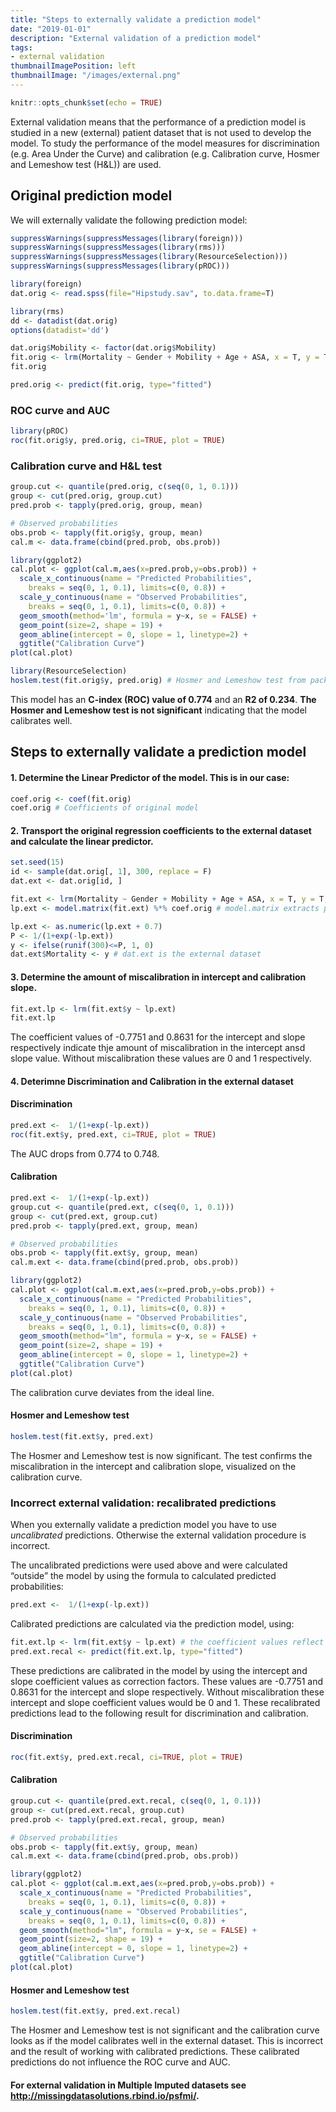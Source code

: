 ```yaml
---
title: "Steps to externally validate a prediction model"
date: "2019-01-01"
description: "External validation of a prediction model" 
tags: 
- external validation
thumbnailImagePosition: left
thumbnailImage: "/images/external.png"
---
```


```r
knitr::opts_chunk$set(echo = TRUE)
```

External validation means that the performance of a prediction model
is studied in a new (external) patient dataset that is not used to 
develop the model. To study the performance of the model measures
for discrimination (e.g. Area Under the Curve) and calibration
(e.g. Calibration curve, Hosmer and Lemeshow test (H&L)) are used.

## Original prediction model

We will externally validate the following prediction model:

```r
suppressWarnings(suppressMessages(library(foreign)))
suppressWarnings(suppressMessages(library(rms)))
suppressWarnings(suppressMessages(library(ResourceSelection)))
suppressWarnings(suppressMessages(library(pROC)))

```

```r

library(foreign)
dat.orig <- read.spss(file="Hipstudy.sav", to.data.frame=T)

library(rms)
dd <- datadist(dat.orig)
options(datadist='dd')

dat.orig$Mobility <- factor(dat.orig$Mobility)
fit.orig <- lrm(Mortality ~ Gender + Mobility + Age + ASA, x = T, y = T, data = dat.orig) 
fit.orig

pred.orig <- predict(fit.orig, type="fitted")

```

### ROC curve and AUC

```r
library(pROC)
roc(fit.orig$y, pred.orig, ci=TRUE, plot = TRUE)
```

### Calibration curve and H&L test

```r
group.cut <- quantile(pred.orig, c(seq(0, 1, 0.1)))
group <- cut(pred.orig, group.cut) 
pred.prob <- tapply(pred.orig, group, mean)

# Observed probabilities
obs.prob <- tapply(fit.orig$y, group, mean)
cal.m <- data.frame(cbind(pred.prob, obs.prob))
```

```r
library(ggplot2)
cal.plot <- ggplot(cal.m,aes(x=pred.prob,y=obs.prob)) + 
  scale_x_continuous(name = "Predicted Probabilities",
    breaks = seq(0, 1, 0.1), limits=c(0, 0.8)) +
  scale_y_continuous(name = "Observed Probabilities",
    breaks = seq(0, 1, 0.1), limits=c(0, 0.8)) + 
  geom_smooth(method='lm', formula = y~x, se = FALSE) + 
  geom_point(size=2, shape = 19) + 
  geom_abline(intercept = 0, slope = 1, linetype=2) + 
  ggtitle("Calibration Curve") 
plot(cal.plot)

library(ResourceSelection)
hoslem.test(fit.orig$y, pred.orig) # Hosmer and Lemeshow test from package ResourceSelection
```

This model has an **C-index (ROC) value of 0.774** and an **R2 of 0.234**. **The Hosmer and Lemeshow test is not significant** indicating that the model calibrates well.

## Steps to externally validate a prediction model 

#### 1. Determine the Linear Predictor of the model. This is in our case:

```r
coef.orig <- coef(fit.orig) 
coef.orig # Coefficients of original model
```

#### 2. Transport the original regression coefficients to the external dataset and calculate the linear predictor.

```r

set.seed(15)
id <- sample(dat.orig[, 1], 300, replace = F)
dat.ext <- dat.orig[id, ]

``` 

```r

fit.ext <- lrm(Mortality ~ Gender + Mobility + Age + ASA, x = T, y = T, data = dat.ext) 
lp.ext <- model.matrix(fit.ext) %*% coef.orig # model.matrix extracts predictor values of external dataset, including dummy coded variables. 

``` 

```r

lp.ext <- as.numeric(lp.ext + 0.7)
P <- 1/(1+exp(-lp.ext))
y <- ifelse(runif(300)<=P, 1, 0)
dat.ext$Mortality <- y # dat.ext is the external dataset

``` 

#### 3. Determine the amount of miscalibration in intercept and calibration slope. 

```r

fit.ext.lp <- lrm(fit.ext$y ~ lp.ext)
fit.ext.lp

``` 

The coefficient values of -0.7751 and 0.8631 for the intercept and slope respectively 
indicate thje amount of miscalibration in the intercept ansd slope value. 
Without miscalibration these values are 0 and 1 respectively.

#### 4. Deterimne Discrimination and Calibration in the external dataset  

#### Discrimination

```r

pred.ext <-  1/(1+exp(-lp.ext))
roc(fit.ext$y, pred.ext, ci=TRUE, plot = TRUE)

``` 

The AUC drops from 0.774 to 0.748.

#### Calibration 

```r
pred.ext <-  1/(1+exp(-lp.ext))
group.cut <- quantile(pred.ext, c(seq(0, 1, 0.1)))
group <- cut(pred.ext, group.cut) 
pred.prob <- tapply(pred.ext, group, mean)

# Observed probabilities
obs.prob <- tapply(fit.ext$y, group, mean)
cal.m.ext <- data.frame(cbind(pred.prob, obs.prob))
```

```r
library(ggplot2)
cal.plot <- ggplot(cal.m.ext,aes(x=pred.prob,y=obs.prob)) + 
  scale_x_continuous(name = "Predicted Probabilities",
    breaks = seq(0, 1, 0.1), limits=c(0, 0.8)) +
  scale_y_continuous(name = "Observed Probabilities",
    breaks = seq(0, 1, 0.1), limits=c(0, 0.8)) + 
  geom_smooth(method="lm", formula = y~x, se = FALSE) + 
  geom_point(size=2, shape = 19) + 
  geom_abline(intercept = 0, slope = 1, linetype=2) + 
  ggtitle("Calibration Curve") 
plot(cal.plot)
```

The calibration curve deviates from the ideal line.

#### Hosmer and Lemeshow test

```r

hoslem.test(fit.ext$y, pred.ext)

``` 

The Hosmer and Lemeshow test is now significant. The test confirms
the miscalibration in the intercept and calibration slope, visualized
on the calibration curve.

### Incorrect external validation: recalibrated predictions

When you externally validate a prediction model you have to use  
*uncalibrated* predictions. Otherwise the external validation 
procedure is incorrect.

The uncalibrated predictions were used above and were calculated
"outside" the model by using the formula to calculated predicted probabilities:

```r
pred.ext <-  1/(1+exp(-lp.ext))
``` 

Calibrated predictions are calculated via the prediction model, using:

```r

fit.ext.lp <- lrm(fit.ext$y ~ lp.ext) # the coefficient values reflect the amount of miscalibration 
pred.ext.recal <- predict(fit.ext.lp, type="fitted")

``` 

These predictions are calibrated in the model by using the intercept and slope 
coefficient values as correction factors. These values are -0.7751 and 0.8631 for the intercept 
and slope respectively. Without miscalibration these intercept and slope coefficient values would be 0 and 1. These recalibrated predictions lead to the following result for discrimination and calibration.

#### Discrimination

```r

roc(fit.ext$y, pred.ext.recal, ci=TRUE, plot = TRUE)

``` 

#### Calibration 

```r
group.cut <- quantile(pred.ext.recal, c(seq(0, 1, 0.1)))
group <- cut(pred.ext.recal, group.cut) 
pred.prob <- tapply(pred.ext.recal, group, mean)

# Observed probabilities
obs.prob <- tapply(fit.ext$y, group, mean)
cal.m.ext <- data.frame(cbind(pred.prob, obs.prob))
```

```r
library(ggplot2)
cal.plot <- ggplot(cal.m.ext,aes(x=pred.prob,y=obs.prob)) + 
  scale_x_continuous(name = "Predicted Probabilities",
    breaks = seq(0, 1, 0.1), limits=c(0, 0.8)) +
  scale_y_continuous(name = "Observed Probabilities",
    breaks = seq(0, 1, 0.1), limits=c(0, 0.8)) + 
  geom_smooth(method="lm", formula = y~x, se = FALSE) + 
  geom_point(size=2, shape = 19) + 
  geom_abline(intercept = 0, slope = 1, linetype=2) + 
  ggtitle("Calibration Curve") 
plot(cal.plot)
```

#### Hosmer and Lemeshow test

```r

hoslem.test(fit.ext$y, pred.ext.recal)

``` 

The Hosmer and Lemeshow test is not significant and the calibration
curve looks as if the model calibrates well in the external dataset.
This is incorrect and the result of working with calibrated predictions.
These calibrated predictions do not influence the ROC curve and AUC.

#### For external validation in Multiple Imputed datasets see <http://missingdatasolutions.rbind.io/psfmi/>.
